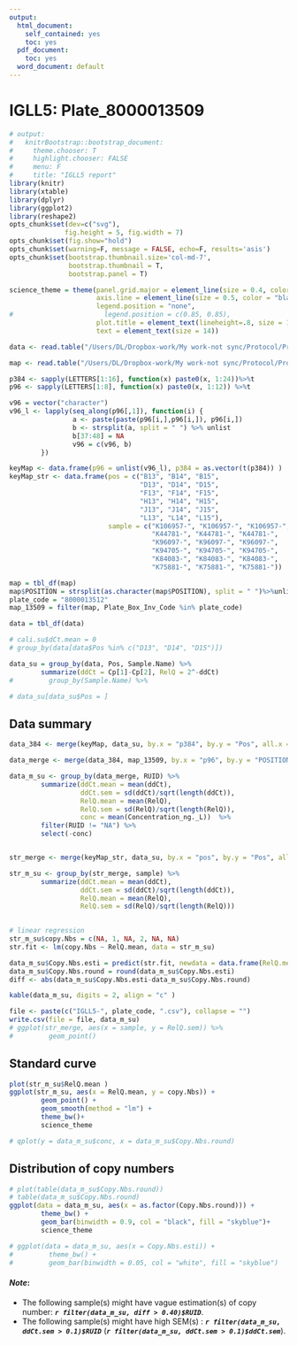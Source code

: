 ```yaml
---
output:
  html_document:
    self_contained: yes
    toc: yes
  pdf_document:
    toc: yes
  word_document: default
---
```

IGLL5: Plate_8000013509
====

```r
# output:
#   knitrBootstrap::bootstrap_document:
#     theme.chooser: T
#     highlight.chooser: FALSE
#     menu: F
#     title: "IGLL5 report"
library(knitr)
library(xtable)
library(dplyr)
library(ggplot2)
library(reshape2)
opts_chunk$set(dev=c("svg"), 
              fig.height = 5, fig.width = 7)
opts_chunk$set(fig.show="hold")
opts_chunk$set(warning=F, message = FALSE, echo=F, results='asis')
opts_chunk$set(bootstrap.thumbnail.size='col-md-7', 
               bootstrap.thumbnail = T,
               bootstrap.panel = T)

science_theme = theme(panel.grid.major = element_line(size = 0.4, color = "grey"),
                      axis.line = element_line(size = 0.5, color = "black"), 
                      legend.position = "none", 
#                       legend.position = c(0.85, 0.85),
                      plot.title = element_text(lineheight=.8, size = 10,  face="bold"),
                      text = element_text(size = 14))   
```

```r
data <- read.table("/Users/DL/Dropbox-work/My work-not sync/Protocol/Protocol Memphis/IGLL5/Raw data/081914-Dong-8000013512-IGLL5-ZNF80.csv", skip = 1, sep = ",", header = T)

map <- read.table("/Users/DL/Dropbox-work/My work-not sync/Protocol/Protocol Memphis/IGLL5/Map/RIVUR_DILUTION_PLATES.csv",sep = ",", header = T)
```

```r
p384 <- sapply(LETTERS[1:16], function(x) paste0(x, 1:24))%>%t
p96 <- sapply(LETTERS[1:8], function(x) paste0(x, 1:12)) %>%t

v96 = vector("character")
v96_l <- lapply(seq_along(p96[,1]), function(i) {
                a <- paste(paste(p96[i,],p96[i,]), p96[i,]) 
                b <- strsplit(a, split = " ") %>% unlist
                b[37:48] = NA
                v96 = c(v96, b)
        }) 

keyMap <- data.frame(p96 = unlist(v96_l), p384 = as.vector(t(p384)) ) 
keyMap_str <- data.frame(pos = c("B13", "B14", "B15",
                                 "D13", "D14", "D15",
                                 "F13", "F14", "F15",
                                 "H13", "H14", "H15",
                                 "J13", "J14", "J15",
                                 "L13", "L14", "L15"),
                         sample = c("K106957-", "K106957-", "K106957-",
                                    "K44781-", "K44781-", "K44781-",
                                    "K96097-", "K96097-", "K96097-",
                                    "K94705-", "K94705-", "K94705-",
                                    "K84083-", "K84083-", "K84083-",
                                    "K75881-", "K75881-", "K75881-"))

```

```r
map = tbl_df(map)
map$POSITION = strsplit(as.character(map$POSITION), split = " ")%>%unlist
plate_code = "8000013512"
map_13509 = filter(map, Plate_Box_Inv_Code %in% plate_code)

```



```r
data = tbl_df(data)

# cali.su$dCt.mean = 0
# group_by(data[data$Pos %in% c("D13", "D14", "D15")])

data_su = group_by(data, Pos, Sample.Name) %>%
        summarize(ddCt = Cp[1]-Cp[2], RelQ = 2^-ddCt)
#         group_by(Sample.Name) %>%

# data_su[data_su$Pos = ]

```
## Data summary
```r
data_384 <- merge(keyMap, data_su, by.x = "p384", by.y = "Pos", all.x = T)

data_merge <- merge(data_384, map_13509, by.x = "p96", by.y = "POSITION", all.x = T, sort = T ) %>% tbl_df

data_m_su <- group_by(data_merge, RUID) %>% 
        summarize(ddCt.mean = mean(ddCt), 
                  ddCt.sem = sd(ddCt)/sqrt(length(ddCt)), 
                  RelQ.mean = mean(RelQ), 
                  RelQ.sem = sd(RelQ)/sqrt(length(RelQ)),
                  conc = mean(Concentration_ng._L))  %>%
        filter(RUID != "NA") %>%
        select(-conc)


str_merge <- merge(keyMap_str, data_su, by.x = "pos", by.y = "Pos", all.x = T)

str_m_su <- group_by(str_merge, sample) %>% 
        summarize(ddCt.mean = mean(ddCt), 
                  ddCt.sem = sd(ddCt)/sqrt(length(ddCt)), 
                  RelQ.mean = mean(RelQ), 
                  RelQ.sem = sd(RelQ)/sqrt(length(RelQ)))
        

# linear regression
str_m_su$copy.Nbs = c(NA, 1, NA, 2, NA, NA)
str.fit <- lm(copy.Nbs ~ RelQ.mean, data = str_m_su)

data_m_su$Copy.Nbs.esti = predict(str.fit, newdata = data.frame(RelQ.mean = data_m_su$RelQ.mean))
data_m_su$Copy.Nbs.round = round(data_m_su$Copy.Nbs.esti)
diff <- abs(data_m_su$Copy.Nbs.esti-data_m_su$Copy.Nbs.round)

kable(data_m_su, digits = 2, align = "c" )

file <- paste(c("IGLL5-", plate_code, ".csv"), collapse = "")
write.csv(file = file, data_m_su)
# ggplot(str_merge, aes(x = sample, y = RelQ.sem)) %>%
#         geom_point()

```

## Standard curve
```r
plot(str_m_su$RelQ.mean )
ggplot(str_m_su, aes(x = RelQ.mean, y = copy.Nbs)) +
        geom_point() +
        geom_smooth(method = "lm") + 
        theme_bw()+
        science_theme

# qplot(y = data_m_su$conc, x = data_m_su$Copy.Nbs.round)


```

## Distribution of copy numbers
```r
# plot(table(data_m_su$Copy.Nbs.round))
# table(data_m_su$Copy.Nbs.round)
ggplot(data = data_m_su, aes(x = as.factor(Copy.Nbs.round))) +
        theme_bw() +
        geom_bar(binwidth = 0.9, col = "black", fill = "skyblue")+
        science_theme

# ggplot(data = data_m_su, aes(x = Copy.Nbs.esti)) +
#         theme_bw() +
#         geom_bar(binwidth = 0.05, col = "white", fill = "skyblue")
```


#### _Note_:  
-  The following sample(s) might have vague estimation(s) of copy number: ***`r filter(data_m_su, diff > 0.40)$RUID`***.    
-  The following sample(s) might have high SEM(s) : ***`r filter(data_m_su, ddCt.sem > 0.1)$RUID`*** (***`r filter(data_m_su, ddCt.sem > 0.1)$ddCt.sem`***).



